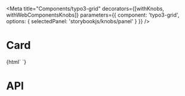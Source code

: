 
<Meta
    title="Components/typo3-grid"
    decorators={[withKnobs, withWebComponentsKnobs]}
    parameters={{ component: 'typo3-grid', options: { selectedPanel: 'storybookjs/knobs/panel' } }}
/>

# Card

<Preview withToolbar>
    <Story name="Card grid" height="220px">
    {html`
        <typo3-grid>
            <typo3-card title="Card 1" subtitle="Dec 6, 2017"></typo3-card>
            <typo3-card title="Card 2" subtitle="Dec 6, 2017"></typo3-card>
            <typo3-card title="Card 3" subtitle="Dec 6, 2017"></typo3-card>
            <typo3-card title="Card 4" subtitle="Dec 6, 2017"></typo3-card>
            <typo3-card title="Card 5" subtitle="Dec 6, 2017"></typo3-card>
            <typo3-card title="Card 6" subtitle="Dec 6, 2017"></typo3-card>
            <typo3-card title="Card 7" subtitle="Dec 6, 2017"></typo3-card>
            <typo3-card title="Card 8" subtitle="Dec 6, 2017"></typo3-card>
            <typo3-card title="Card 9" subtitle="Dec 6, 2017"></typo3-card>
            <typo3-card title="Card 10" subtitle="Dec 6, 2017"></typo3-card>
        </typo3-grid>
    `}
    </Story>
</Preview>

# API

<Props of="typo3-grid" />
